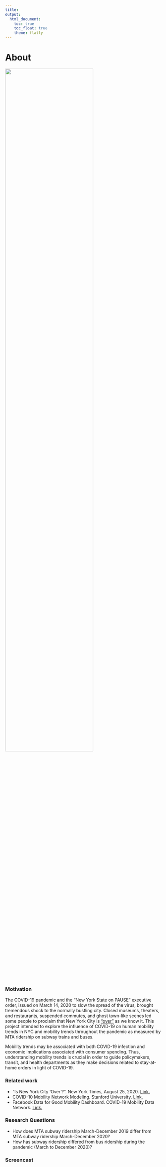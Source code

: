 ```yaml
---
title: 
output: 
  html_document:
    toc: true
    toc_float: true
    theme: flatly
---
```


# About 

![](images/200430-new-york-subway-ew-1235p_08a2968cb59418529191b5d2bd30de9c.fit-760w.jpg){width=75%} 

### Motivation

The COVID-19 pandemic and the “New York State on PAUSE” executive order, issued on March 14, 2020 to slow the spread of the virus, brought tremendous shock to the normally bustling city. Closed museums, theaters, and restaurants, suspended commutes, and ghost town-like scenes led some people to proclaim that New York City is [“over”](https://www.nytimes.com/2020/08/25/nyregion/nyc-coronavirus-reopening.html?searchResultPosition=43) as we know it. This project intended to explore the influence of COVID-19 on human mobility trends in NYC and mobility trends throughout the pandemic as measured by MTA ridership on subway trains and buses. 

Mobility trends may be associated with both COVID-19 infection and economic implications associated with consumer spending. Thus, understanding mobility trends is crucial in order to guide policymakers, transit, and health departments as they make decisions related to stay-at-home orders in light of COVID-19. 

### Related work

* “Is New York City ‘Over’?”. New York Times, August 25, 2020. [Link.](https://www.nytimes.com/2020/08/25/nyregion/nyc-coronavirus-reopening.html?searchResultPosition=43) 
* COVID-10 Mobility Network Modeling. Stanford University. [Link.](https://covid-mobility.stanford.edu/)
* Facebook Data for Good Mobility Dashboard. COVID-19 Mobility Data Network. [Link.](https://visualization.covid19mobility.org/?date=2020-11-26&dates=2020-08-26_2020-11-26&region=36)

### Research Questions 

* How does MTA subway ridership March-December 2019 differ from MTA subway ridership March-December 2020? 
* How has subway ridership differed from bus ridership during the pandemic (March to December 2020)? 


### Screencast 






